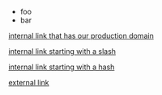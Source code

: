 <article>
 
* foo
* bar
 
[internal link that has our production domain](https://example.com)
 
[internal link starting with a slash](/internal)
 
[internal link starting with a hash](#internal)
 
[external link](https://google.com)
 
</article>
 